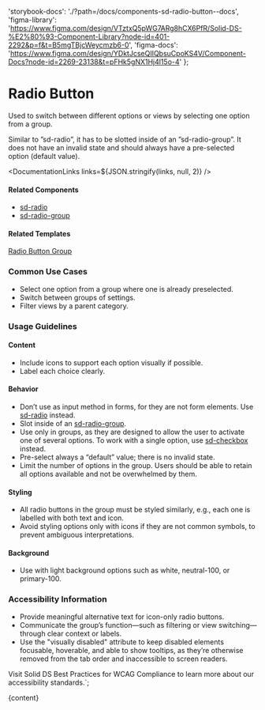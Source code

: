 

  'storybook-docs': './?path=/docs/components-sd-radio-button--docs',
  'figma-library':
    'https://www.figma.com/design/VTztxQ5pWG7ARg8hCX6PfR/Solid-DS-%E2%80%93-Component-Library?node-id=401-2292&p=f&t=B5mgTBjcWeycmzb6-0',
  'figma-docs':
    'https://www.figma.com/design/YDktJcseQIIQbsuCpoKS4V/Component-Docs?node-id=2269-23138&t=pFHk5gNX1Hj4l15o-4'
};

# Radio Button

Used to switch between different options or views by selecting one option from a group.

Similar to ”sd-radio”, it has to be slotted inside of an ”sd-radio-group”. It does not have an invalid state and should always have a pre-selected option (default value).

<DefaultStory />

<DocumentationLinks links=${JSON.stringify(links, null, 2)} />

#### Related Components

- [sd-radio](./?path=/docs/components-sd-radio--docs)
- [sd-radio-group](./?path=/docs/components-sd-radio-group--docs)

#### Related Templates

[Radio Button Group](./?path=/docs/templates-radio-button-group--docs)

### Common Use Cases

- Select one option from a group where one is already preselected.
- Switch between groups of settings.
- Filter views by a parent category.

### Usage Guidelines

#### Content

- Include icons to support each option visually if possible.
- Label each choice clearly.

#### Behavior

- Don’t use as input method in forms, for they are not form elements. Use [sd-radio](./?path=/docs/components-sd-radio--docs) instead.
- Slot inside of an [sd-radio-group](./?path=/docs/components-sd-radio-group--docs).
- Use only in groups, as they are designed to allow the user to activate one of several options. To work with a single option, use [sd-checkbox](./?path=/docs/components-sd-checkbox--docs) instead.
- Pre-select always a “default” value; there is no invalid state.
- Limit the number of options in the group. Users should be able to retain all options available and not be overwhelmed by them.

#### Styling

- All radio buttons in the group must be styled similarly, e.g., each one is labelled with both text and icon.
- Avoid styling options only with icons if they are not common symbols, to prevent ambiguous interpretations.

#### Background

- Use with light background options such as white, neutral-100, or primary-100.

### Accessibility Information

- Provide meaningful alternative text for icon-only radio buttons.
- Communicate the group’s function—such as filtering or view switching—through clear context or labels.
- Use the "visually disabled" attribute to keep disabled elements focusable, hoverable, and able to show tooltips, as they’re otherwise removed from the tab order and inaccessible to screen readers.

Visit <sd-link href="https://www.figma.com/design/YDktJcseQIIQbsuCpoKS4V/Component-Docs?node-id=10708-5011&t=Z1FxSGWkmXG5r5sw-4" target="_blank">Solid DS Best Practices for WCAG Compliance</sd-link> to learn more about our accessibility standards.`;

<Meta title="Components/sd-radio-button/Overview" />

<OverviewFormatter story={SdRadioButtonStories.Default}>{content}</OverviewFormatter>
